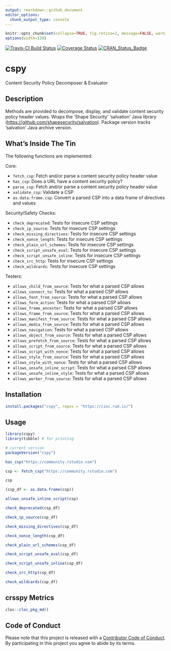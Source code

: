 ```yaml
---
output: rmarkdown::github_document
editor_options: 
  chunk_output_type: console
---
```

```r
knitr::opts_chunk$set(collapse=TRUE, fig.retina=2, message=FALSE, warning=FALSE)
options(width=120)
```

[![Travis-CI Build Status](https://travis-ci.org/hrbrmstr/crsspy.svg?branch=master)](https://travis-ci.org/hrbrmstr/crsspy) 
[![Coverage Status](https://codecov.io/gh/hrbrmstr/crsspy/branch/master/graph/badge.svg)](https://codecov.io/gh/hrbrmstr/crsspy)
[![CRAN_Status_Badge](http://www.r-pkg.org/badges/version/crsspy)](https://cran.r-project.org/package=crsspy)

# cspy

Content Security Policy Decomposer & Evaluator

## Description

Methods are provided to decompose, display, and validate
content security policy header values. Wraps the 'Shape Security'
'salvation' Java library (<https://github.com/shapesecurity/salvation>).
Package version tracks 'salvation' Java archive version.

## What's Inside The Tin

The following functions are implemented:

Core:

- `fetch_csp`:	Fetch and/or parse a content security policy header value
- `has_csp`:	Does a URL have a content security policy?
- `parse_csp`:	Fetch and/or parse a content security policy header value
- `validate_csp`:	Validate a CSP
- `as.data.frame.csp`:	Convert a parsed CSP into a data frame of directives and values

Security/Safety Checks:

- `check_deprecated`:	Tests for insecure CSP settings
- `check_ip_source`:	Tests for insecure CSP settings
- `check_missing_directives`:	Tests for insecure CSP settings
- `check_nonce_length`:	Tests for insecure CSP settings
- `check_plain_url_schemes`:	Tests for insecure CSP settings
- `check_script_unsafe_eval`:	Tests for insecure CSP settings
- `check_script_unsafe_inline`:	Tests for insecure CSP settings
- `check_src_http`:	Tests for insecure CSP settings
- `check_wildcards`:	Tests for insecure CSP settings

Testers:

- `allows_child_from_source`:	Tests for what a parsed CSP allows
- `allows_connect_to`:	Tests for what a parsed CSP allows
- `allows_font_from_source`:	Tests for what a parsed CSP allows
- `allows_form_action`:	Tests for what a parsed CSP allows
- `allows_frame_ancestor`:	Tests for what a parsed CSP allows
- `allows_frame_from_source`:	Tests for what a parsed CSP allows
- `allows_manifest_from_source`:	Tests for what a parsed CSP allows
- `allows_media_from_source`:	Tests for what a parsed CSP allows
- `allows_navigation`:	Tests for what a parsed CSP allows
- `allows_object_from_source`:	Tests for what a parsed CSP allows
- `allows_prefetch_from_source`:	Tests for what a parsed CSP allows
- `allows_script_from_source`:	Tests for what a parsed CSP allows
- `allows_script_with_nonce`:	Tests for what a parsed CSP allows
- `allows_style_from_source`:	Tests for what a parsed CSP allows
- `allows_style_with_nonce`:	Tests for what a parsed CSP allows
- `allows_unsafe_inline_script`:	Tests for what a parsed CSP allows
- `allows_unsafe_inline_style`:	Tests for what a parsed CSP allows
- `allows_worker_from_source`:	Tests for what a parsed CSP allows

## Installation

```r
install.packages("cspy", repos = "https://cinc.rud.is/")
```

## Usage

```r
library(cspy)
library(tibble) # for printing

# current version
packageVersion("cspy")

```

```r
has_csp("https://community.rstudio.com")

csp <- fetch_csp("https://community.rstudio.com")

csp

(csp_df <- as.data.frame(csp))

allows_unsafe_inline_script(csp)

check_deprecated(csp_df)

check_ip_source(csp_df)

check_missing_directives(csp_df)

check_nonce_length(csp_df)

check_plain_url_schemes(csp_df)

check_script_unsafe_eval(csp_df)

check_script_unsafe_inline(csp_df)

check_src_http(csp_df)

check_wildcards(csp_df)
```

## crsspy Metrics

```r
cloc::cloc_pkg_md()
```

## Code of Conduct

Please note that this project is released with a [Contributor Code of Conduct](CODE_OF_CONDUCT.md). 
By participating in this project you agree to abide by its terms.
